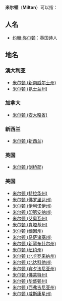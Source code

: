{{disambig|M|Cat=三字译名消歧义}}
'''米尔顿'''（'''Milton'''）可以指：

== 人名 ==
* [[约翰·弥尔顿|约翰·弥尔顿]]：英国诗人

== 地名 ==
=== 澳大利亚 ===
* [[米尔顿_(新南威尔士州)|米尔顿 (新南威尔士州)]]
* [[米尔顿_(昆士兰州)|米尔顿 (昆士兰州)]]

=== 加拿大 ===
* [[米尔顿_(安大略省)|米尔顿 (安大略省)]]

=== 新西兰 ===
* [[米尔顿_(新西兰)|米尔顿 (新西兰)]]

=== 英国 ===
* [[米尔顿_(剑桥郡)|米尔顿 (剑桥郡)]]

=== 美国 ===
* [[米尔顿_(特拉华州)|米尔顿 (特拉华州)]]
* [[米尔顿_(佛罗里达州)|米尔顿 (佛罗里达州)]]
* [[米尔顿_(伊利诺伊州)|米尔顿 (伊利诺伊州)]]
* [[米尔顿_(印第安纳州)|米尔顿 (印第安纳州)]]
* [[米尔顿_(艾奥瓦州)|米尔顿 (艾奥瓦州)]]
* [[米尔顿_(肯塔基州)|米尔顿 (肯塔基州)]]
* [[米尔顿_(缅因州)|米尔顿 (缅因州)]]
* [[米尔顿_(马萨诸塞州)|米尔顿 (马萨诸塞州)]]
* [[米尔顿_(新罕布什尔州)|米尔顿 (新罕布什尔州)]]
* [[米尔顿_(纽约州)|米尔顿 (纽约州)]]
* [[米尔顿_(北卡罗来纳州)|米尔顿 (北卡罗来纳州)]]
* [[米尔顿_(北达科他州)|米尔顿 (北达科他州)]]
* [[米尔顿_(宾夕法尼亚州)|米尔顿 (宾夕法尼亚州)]]
* [[米尔顿_(佛蒙特州)|米尔顿 (佛蒙特州)]]
* [[米尔顿_(华盛顿州)|米尔顿 (华盛顿州)]]
* [[米尔顿_(西弗吉尼亚州)|米尔顿 (西弗吉尼亚州)]]
* [[米尔顿_(威斯康星州)|米尔顿 (威斯康星州)]]